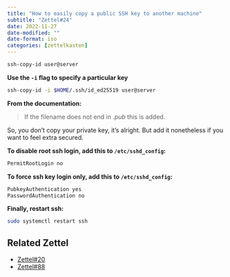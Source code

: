 ```yaml
---
title: "How to easily copy a public SSH key to another machine"
subtitle: "Zettel#24"
date: 2022-11-27
date-modified: ""
date-format: iso
categories: [zettelkasten]
---
```

```bash
ssh-copy-id user@server
```

**Use the `-i` flag to specify a particular key**

```bash
ssh-copy-id -i $HOME/.ssh/id_ed25519 user@server
```

**From the documentation:**

> If the filename does not end in *.pub* this is added.

So, you don't copy your private key, it's alright. But add it nonetheless if you want to feel extra secured.

**To disable root ssh login, add this to `/etc/sshd_config`:**

```bash
PermitRootLogin no
```

**To force ssh key login only, add this to `/etc/sshd_config`:**

```bash
PubkeyAuthentication yes
PasswordAuthentication no
```

**Finally, restart ssh:**

```bash
sudo systemctl restart ssh
```

## Related Zettel

* [Zettel#20](/zettel/20)
* [Zettel#88](/zettel/88)
